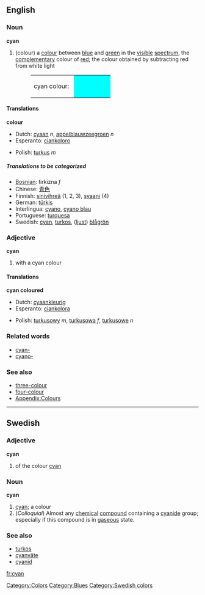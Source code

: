 {{Wikipedia}}
==English==
===Noun===
'''cyan'''

#<!--NColour-->(colour) a [[colour]] between [[blue]] and [[green]] in the [[visible]] [[spectrum]], the [[complementary]] colour of [[red]]; the colour obtained by subtracting red from white light
#:<table><tr><td>cyan colour:&nbsp;</td><td bgcolor="#00FFFF" width="80">&nbsp; </td></tr></table>

====Translations====
<!--NColour-->'''colour'''
{{top}}
*Dutch: [[cyaan]] ''n'', [[appelblauwzeegroen]] ''n''
*Esperanto: [[ciankoloro]]
{{mid}}
*Polish: [[turkus]] ''m''
{{bottom}}

=====Translations to be categorized=====
{{checktrans}}
<!--Remove this section once all of the translations below have been moved into the tables above.-->
*[[Bosnian]]: tirkizna ''f''
*Chinese: [[青色]]
*Finnish: [[sinivihreä]] (1, 2, 3), [[syaani]] (4)
*German: [[türkis]]
*Interlingua: [[cyano]], [[cyano blau]]
*Portuguese: [[turquesa]]
*Swedish: [[cyan]], [[turkos]], ([[ljust]]) [[blågrön]]

===Adjective===
'''cyan'''

#<!--AdjColour--> with a cyan colour

====Translations====
<!--AdjColour--> '''cyan coloured'''
{{top}}
*Dutch: [[cyaankleurig]]
*Esperanto: [[ciankolora]]
{{mid}}
*Polish: [[turkusowy]] ''m'', [[turkusowa]] ''f'', [[turkusowe]] ''n''
{{bottom}}

===Related words===
*[[cyan-]]
*[[cyano-]]

===See also===
*[[three-colour]]
*[[four-colour]]
*[[Wiktionary_Appendix:Colours|Appendix:Colours]]

[[Category:Colors]]
[[Category:Blues]]

----
==Swedish==
===Adjective===
'''cyan'''

#<!--AdjColour--> of the colour [[cyan#English|cyan]]

===Noun===
'''cyan'''

#<!--NColour--> [[cyan#English|cyan]]; a colour
#<!--NWithCyanide--> (''Colloquial'') Almost any [[chemical]] [[compound]] containing a [[cyanide]] group; especially if this compound is in [[gaseous]] state.

===See also===
*[[turkos]]
*[[cyanväte]]
*[[cyanid]]

[[Category:Swedish colors]]

[[fr:cyan]]